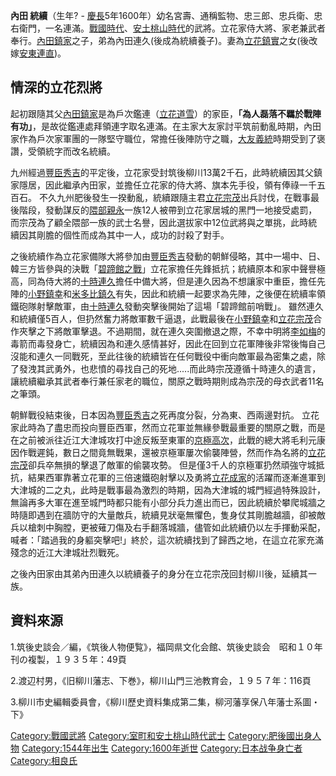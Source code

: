 {{Japanese|japanese=内田 統続|kana=うちだ むねつぐ|romaji=Uchida Munetsugu|舊寫=內田 統續}}

'''內田 統續'''（生年? - [[慶長|慶長]]5年1600年）幼名宮壽、通稱監物、忠三郎、忠兵衛、忠右衛門，一名連滿。[[战国时代_(日本)|戰國時代]]、[[安土桃山時代|安土桃山時代]]的武將。立花家侍大將、家老兼武者奉行。[[內田鎮家|內田鎮家]]之子，弟為內田連久(後成為統續養子)。妻為[[立花鎮實|立花鎮實]]之女(後改嫁[[安東連直|安東連直]])。

== 情深的立花烈將 ==
起初跟隨其父[[內田鎮家|內田鎮家]]是為戶次鑑連（[[立花道雪|立花道雪]]）的家臣，'''「為人磊落不羈於戰陣有功」'''，是故從鑑連處拜領連字取名連滿。在主家大友家討平筑前動亂時期，內田家作為戶次家軍團的一隊堅守職位，常擔任後陣防守之職，[[大友義統|大友義統]]時期受到了褒讚，受領統字而改名統續。

九州經過[[豐臣秀吉|豐臣秀吉]]的平定後，立花家受封筑後柳川13萬2千石，此時統續因其父鎮家隱居，因此繼承內田家，並擔任立花家的侍大將、旗本先手役，領有俸祿一千五百石。
不久九州肥後發生一揆動亂，統續跟隨主君[[立花宗茂|立花宗茂]]出兵討伐，在戰事最後階段，發動謀反的[[隈部親永|隈部親永]]一族12人被帶到立花家居城的黑門一地接受處罰，而宗茂為了顧全隈部一族的武士名譽，因此選拔家中12位武將與之單挑，此時統續因其剛膽的個性而成為其中一人，成功的討殺了對手。

之後統續作為立花家備隊大將參加由[[豐臣秀吉|豐臣秀吉]]發動的朝鮮侵略，其中一場中、日、韓三方皆參與的決戰「[[碧蹄館大戰|碧蹄館之戰]]」立花家擔任先鋒抵抗；統續原本和家中聲譽極高，同為侍大將的[[十時連久|十時連久]]擔任中備大將，但是連久因為不想讓家中重臣，擔任先陣的[[小野鎮幸|小野鎮幸]]和[[米多比鎮久|米多比鎮久]]有失，因此和統續一起要求為先陣，之後便在統續率領鐵砲隊射擊敵軍，由[[十時連久|十時連久]]發動突擊後開始了這場「碧蹄館前哨戰」。
雖然連久和統續僅5百人，但扔然奮力將敵軍數千逼退，此戰最後在[[小野鎮幸|小野鎮幸]]和[[立花宗茂|立花宗茂]]合作夾擊之下將敵軍擊退。不過期間，就在連久突圍撤退之際，不幸中明將[[李如梅|李如梅]]的毒箭而毒發身亡，統續因為和連久感情甚好，因此在回到立花軍陣後非常後悔自己沒能和連久一同戰死，至此往後的統續皆在任何戰役中衝向敵軍最為密集之處，除了發洩其武勇外，也悲憤的尋找自己的死地.....而此時宗茂遵循十時連久的遺言，讓統續繼承其武者奉行兼任家老的職位，關原之戰時期則成為宗茂的母衣武者11名之筆頭。

朝鮮戰役結束後，日本因為[[豐臣秀吉|豐臣秀吉]]之死再度分裂，分為東、西兩邊對抗。
立花家此時為了盡忠而投向豐臣西軍，然而立花軍並無緣參戰最重要的關原之戰，而是在之前被派往近江大津城攻打中途反叛至東軍的[[京極高次|京極高次]]，此戰的總大將毛利元康因作戰遲鈍，數日之間竟無戰果，還被京極軍屢次偷襲陣營，然而作為名將的[[立花宗茂|立花宗茂]]卻兵卒無損的擊退了敵軍的偷襲攻勢。
但是僅3千人的京極軍扔然頑強守城抵抗，結果西軍靠著立花軍的三倍速鐵砲射擊以及勇將[[立花成家|立花成家]]的活躍而逐漸進軍到大津城的二之丸，此時是戰事最為激烈的時期，因為大津城的城門經過特殊設計，無論再多大軍在進至城門時都只能有小部分兵力進出而已，因此統續於攀爬城牆之時隨即遇到在牆防守的大量敵兵，統續見狀毫無懼色，隻身仗其剛膽越牆，卻被敵兵以槍刺中胸膛，更被薙刀傷及右手翻落城牆，儘管如此統續仍以左手揮動采配，喊者：「踏過我的身軀突擊吧!」終於，這次統續找到了歸西之地，在這立花家充滿殘念的近江大津城壯烈戰死。

之後內田家由其弟內田連久以統續養子的身分在立花宗茂回封柳川後，延續其一族。

== 資料來源 ==
1.筑後史談会／編，《筑後人物便覧》，福岡県文化会館、筑後史談会　昭和１０年刊の複製，１９３５年：49頁

2.渡辺村男，《旧柳川藩志、下巻》，柳川山門三池教育会，１９５７年：116頁

3.柳川市史編輯委員會，《柳川歷史資料集成第二集，柳河藩享保八年藩士系圖・下》

[[Category:戰國武將|Category:戰國武將]]
[[Category:室町和安土桃山時代武士|Category:室町和安土桃山時代武士]]
[[Category:肥後國出身人物|Category:肥後國出身人物]]
[[Category:1544年出生|Category:1544年出生]]
[[Category:1600年逝世|Category:1600年逝世]]
[[Category:日本战争身亡者|Category:日本战争身亡者]]
[[Category:相良氏|Category:相良氏]]